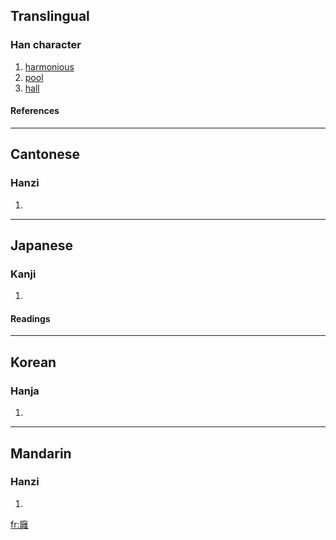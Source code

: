 ==Translingual==
===Han character===
{{Han char|rn=53|rad=广|as=18|sn=21|four=0021<sub>4</sub>|canj=戈女山土 (IVUG)}}
# [[harmonious]]
# [[pool]]
# [[hall]]
====References====
{{Han ref|kx=0352.190|dkj=09554|dj=0666.020|hdz=20909.010|uh=5EF1|ud=24305|bh=F5CB|bd=62923}}
----
==Cantonese==
===Hanzi===
{{yue-hanzi|jyut=|y=yung1}}
# {{defn|Cantonese}}
----
==Japanese==
===Kanji===
{{ja-kanji|grade=|rs=广18}}
# {{defn|Japanese}} 
====Readings====
{{ja-readings|on=[[よう]] (yō)|kun=[[やわらぐ]] (yawaragu)}}
----
==Korean==
===Hanja===
{{ko-hanja|hangeul=옹|rv=ong|mr=ong}}
# {{defn|Korean}}
----
==Mandarin==
===Hanzi===
{{cmn-hanzi|pin=[[yōng]] ([[yong1]])|wg=yung<sup>1</sup>}}
# {{defn|Mandarin}}

[[fr:廱]]